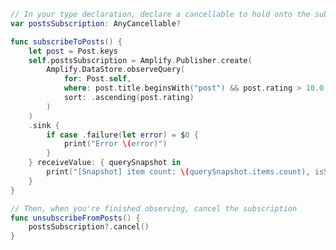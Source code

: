 ```swift
// In your type declaration, declare a cancellable to hold onto the subscription
var postsSubscription: AnyCancellable?

func subscribeToPosts() {
    let post = Post.keys
    self.postsSubscription = Amplify.Publisher.create(
        Amplify.DataStore.observeQuery(
            for: Post.self,
            where: post.title.beginsWith("post") && post.rating > 10.0,
            sort: .ascending(post.rating)
        )
    )
    .sink {
        if case .failure(let error) = $0 {
            print("Error \(error)")
        }
    } receiveValue: { querySnapshot in
        print("[Snapshot] item count: \(querySnapshot.items.count), isSynced: \(querySnapshot.isSynced)")
    }
}

// Then, when you're finished observing, cancel the subscription
func unsubscribeFromPosts() {
    postsSubscription?.cancel()
}
```
